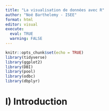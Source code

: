 ```yaml
---
title: "La visualisation de données avec R"
author: "Noé Barthelemy - ISEE"
format: html
editor: visual
execute: 
  eval: TRUE
  warning: FALSE
---
```


```r
knitr::opts_chunk$set(echo = TRUE)
library(tidyverse)
library(ggplot2)
library(DBI)
library(pool)
library(odbc)
library(dbplyr)
```

# I) Introduction


